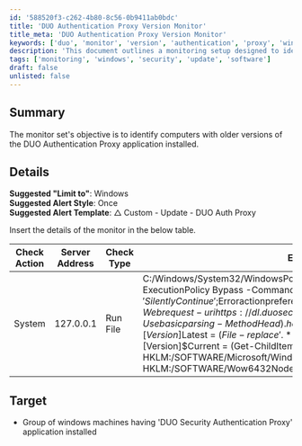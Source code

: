 ```yaml
---
id: '588520f3-c262-4b80-8c56-0b9411ab0bdc'
title: 'DUO Authentication Proxy Version Monitor'
title_meta: 'DUO Authentication Proxy Version Monitor'
keywords: ['duo', 'monitor', 'version', 'authentication', 'proxy', 'windows']
description: 'This document outlines a monitoring setup designed to identify computers with outdated versions of the DUO Authentication Proxy application installed. It includes specific details on check actions, server address, check types, and execution commands necessary for effective monitoring.'
tags: ['monitoring', 'windows', 'security', 'update', 'software']
draft: false
unlisted: false
---
```

## Summary

The monitor set's objective is to identify computers with older versions of the DUO Authentication Proxy application installed.

## Details

**Suggested "Limit to"**: Windows  
**Suggested Alert Style**: Once  
**Suggested Alert Template**: △ Custom - Update - DUO Auth Proxy  

Insert the details of the monitor in the below table.

| Check Action | Server Address | Check Type | Execute Info | Comparator | Interval | Result |
|--------------|----------------|------------|---------------|------------|----------|--------|
| System       | 127.0.0.1     | Run File   | C:/Windows/System32/WindowsPowerShell/v1.0/powershell.exe -ExecutionPolicy Bypass -Command "$Progresspreference = 'SilentlyContinue';$Erroractionpreference = 'Silentlycontinue';$File = (Invoke-Webrequest -uri https://dl.duosecurity.com/duoauthproxy-latest.exe -Usebasicparsing -Method Head).headers.'Content-Disposition';[Version]$Latest = ($File -replace '.*duoauthproxy-','' -replace '//.exe.$',''); [Version]$Current = (Get-ChildItem -Path HKLM:/SOFTWARE/Microsoft/Windows/CurrentVersion/Uninstall, HKLM:/SOFTWARE/Wow6432Node/Microsoft/Windows/CurrentVersion/Uninstall | Get-ItemProperty | Where-Object \{$_.DisplayName -match 'Duo Security Authentication Proxy'}).DisplayVersion; if([version]$Latest -gt [version]$Current)\{return """$($Latest)""" }" | Regex | 86400 | '^(OK|/r/n)$|^$' |

## Target

- Group of windows machines having 'DUO Security Authentication Proxy' application installed














